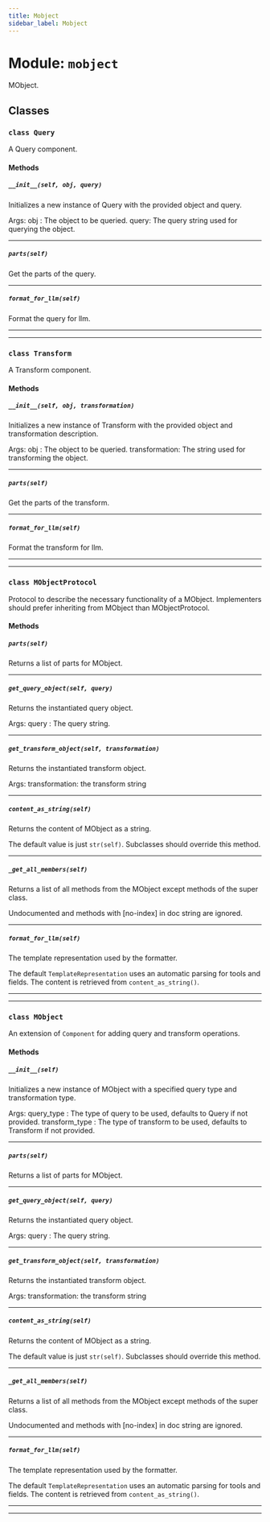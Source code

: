 ```yaml
---
title: Mobject
sidebar_label: Mobject
---
```


# Module: `mobject`

MObject.

## Classes

### `class Query`

A Query component.

#### Methods

##### `__init__(self, obj, query)`

Initializes a new instance of Query with the provided object and query.

Args:
obj : The object to be queried.
query:  The query string used for querying the object.

-----

##### `parts(self)`

Get the parts of the query.

-----

##### `format_for_llm(self)`

Format the query for llm.

-----

---

### `class Transform`

A Transform component.

#### Methods

##### `__init__(self, obj, transformation)`

Initializes a new instance of Transform with the provided object and transformation description.

Args:
obj : The object to be queried.
transformation:  The string used for transforming the object.

-----

##### `parts(self)`

Get the parts of the transform.

-----

##### `format_for_llm(self)`

Format the transform for llm.

-----

---

### `class MObjectProtocol`

Protocol to describe the necessary functionality of a MObject. Implementers should prefer inheriting from MObject than MObjectProtocol.

#### Methods

##### `parts(self)`

Returns a list of parts for MObject.

-----

##### `get_query_object(self, query)`

Returns the instantiated query object.

Args:
query : The query string.

-----

##### `get_transform_object(self, transformation)`

Returns the instantiated transform object.

Args:
transformation: the transform string

-----

##### `content_as_string(self)`

Returns the content of MObject as a string.

The default value is just `str(self)`.
Subclasses should override this method.

-----

##### `_get_all_members(self)`

Returns a list of all methods from the MObject except methods of the super class.

Undocumented and methods with [no-index] in doc string are ignored.

-----

##### `format_for_llm(self)`

The template representation used by the formatter.

The default `TemplateRepresentation` uses an automatic
parsing for tools and fields. The content is retrieved
from `content_as_string()`.

-----

---

### `class MObject`

An extension of `Component` for adding query and transform operations.

#### Methods

##### `__init__(self)`

Initializes a new instance of MObject with a specified query type and transformation type.

Args:
query_type : The type of query to be used, defaults to Query if not provided.
transform_type : The type of transform to be used, defaults to Transform if not provided.

-----

##### `parts(self)`

Returns a list of parts for MObject.

-----

##### `get_query_object(self, query)`

Returns the instantiated query object.

Args:
query : The query string.

-----

##### `get_transform_object(self, transformation)`

Returns the instantiated transform object.

Args:
transformation: the transform string

-----

##### `content_as_string(self)`

Returns the content of MObject as a string.

The default value is just `str(self)`.
Subclasses should override this method.

-----

##### `_get_all_members(self)`

Returns a list of all methods from the MObject except methods of the super class.

Undocumented and methods with [no-index] in doc string are ignored.

-----

##### `format_for_llm(self)`

The template representation used by the formatter.

The default `TemplateRepresentation` uses an automatic
parsing for tools and fields. The content is retrieved
from `content_as_string()`.

-----

---
